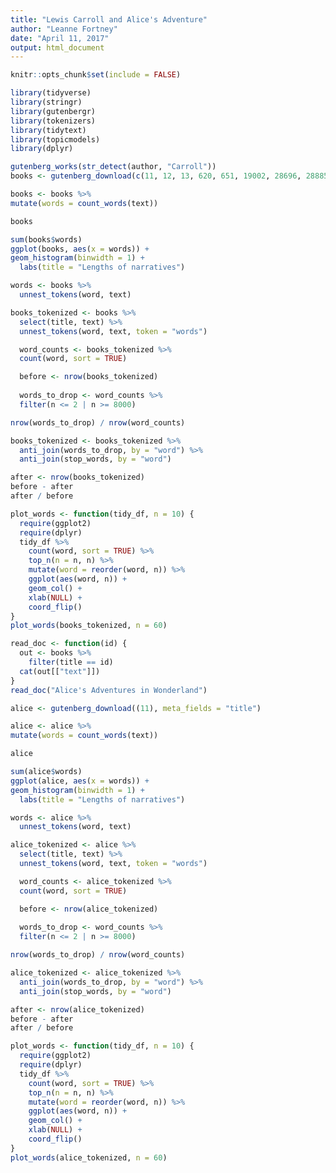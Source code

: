 ```yaml
---
title: "Lewis Carroll and Alice's Adventure"
author: "Leanne Fortney"
date: "April 11, 2017"
output: html_document
---
```


```r
knitr::opts_chunk$set(include = FALSE)
```
```r
library(tidyverse)
library(stringr)
library(gutenbergr)
library(tokenizers)
library(tidytext)
library(topicmodels)
library(dplyr)
```
```r
gutenberg_works(str_detect(author, "Carroll"))
books <- gutenberg_download(c(11, 12, 13, 620, 651, 19002, 28696, 28885, 29042, 29888, 33582, 35497, 35535, 36308, 38308, 38065, 48630, 48795), meta_fields = "title")

books <- books %>% 
mutate(words = count_words(text))
```
```r
books

sum(books$words)
ggplot(books, aes(x = words)) + 
geom_histogram(binwidth = 1) +
  labs(title = "Lengths of narratives")
```
```r
words <- books %>%
  unnest_tokens(word, text)

books_tokenized <- books %>% 
  select(title, text) %>% 
  unnest_tokens(word, text, token = "words")

  word_counts <- books_tokenized %>% 
  count(word, sort = TRUE)

  before <- nrow(books_tokenized)
  
  words_to_drop <- word_counts %>% 
  filter(n <= 2 | n >= 8000)

nrow(words_to_drop) / nrow(word_counts)

books_tokenized <- books_tokenized %>% 
  anti_join(words_to_drop, by = "word") %>% 
  anti_join(stop_words, by = "word")

after <- nrow(books_tokenized)
before - after
after / before

```
```r
plot_words <- function(tidy_df, n = 10) {
  require(ggplot2)
  require(dplyr)
  tidy_df %>%
    count(word, sort = TRUE) %>%
    top_n(n = n, n) %>% 
    mutate(word = reorder(word, n)) %>%
    ggplot(aes(word, n)) +
    geom_col() +
    xlab(NULL) +
    coord_flip()
}
plot_words(books_tokenized, n = 60)

```
```r
read_doc <- function(id) {
  out <- books %>% 
    filter(title == id)
  cat(out[["text"]])
}
read_doc("Alice's Adventures in Wonderland")
```
```r
alice <- gutenberg_download((11), meta_fields = "title")

alice <- alice %>% 
mutate(words = count_words(text))

alice

sum(alice$words)
ggplot(alice, aes(x = words)) + 
geom_histogram(binwidth = 1) +
  labs(title = "Lengths of narratives")

words <- alice %>%
  unnest_tokens(word, text)

alice_tokenized <- alice %>% 
  select(title, text) %>% 
  unnest_tokens(word, text, token = "words")

  word_counts <- alice_tokenized %>% 
  count(word, sort = TRUE)

  before <- nrow(alice_tokenized)
  
  words_to_drop <- word_counts %>% 
  filter(n <= 2 | n >= 8000)

nrow(words_to_drop) / nrow(word_counts)

alice_tokenized <- alice_tokenized %>% 
  anti_join(words_to_drop, by = "word") %>% 
  anti_join(stop_words, by = "word")

after <- nrow(alice_tokenized)
before - after
after / before
```
```r
plot_words <- function(tidy_df, n = 10) {
  require(ggplot2)
  require(dplyr)
  tidy_df %>%
    count(word, sort = TRUE) %>%
    top_n(n = n, n) %>% 
    mutate(word = reorder(word, n)) %>%
    ggplot(aes(word, n)) +
    geom_col() +
    xlab(NULL) +
    coord_flip()
}
plot_words(alice_tokenized, n = 60)

```
